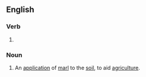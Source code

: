==English==

===Verb===
{{head|en|present participle}}

# {{present participle of|marl|lang=en|nocat=1}}

===Noun===
{{en-noun}}

# An [[application]] of [[marl]] to the [[soil]], to aid [[agriculture]].